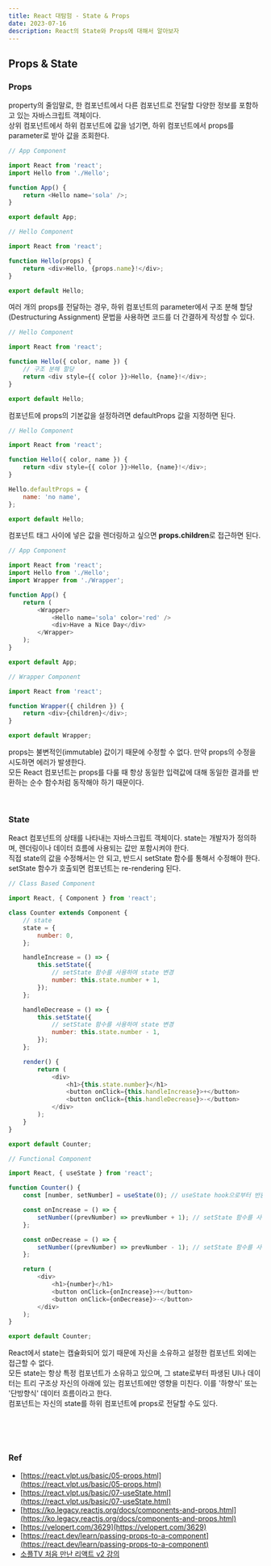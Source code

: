 ```yaml
---
title: React 대탐험 - State & Props
date: 2023-07-16
description: React의 State와 Props에 대해서 알아보자
---
```


## Props & State

### Props

property의 줄임말로, 한 컴포넌트에서 다른 컴포넌트로 전달할 다양한 정보를 포함하고 있는 자바스크립트 객체이다.<br />
상위 컴포넌트에서 하위 컴포넌트에 값을 넘기면, 하위 컴포넌트에서 props를 parameter로 받아 값을 조회한다.

```javascript
// App Component

import React from 'react';
import Hello from './Hello';

function App() {
	return <Hello name='sola' />;
}

export default App;

// Hello Component

import React from 'react';

function Hello(props) {
	return <div>Hello, {props.name}!</div>;
}

export default Hello;
```

여러 개의 props를 전달하는 경우, 하위 컴포넌트의 parameter에서 구조 분해 할당(Destructuring Assignment) 문법을 사용하면 코드를 더 간결하게 작성할 수 있다.

```javascript
// Hello Component

import React from 'react';

function Hello({ color, name }) {
	// 구조 분해 할당
	return <div style={{ color }}>Hello, {name}!</div>;
}

export default Hello;
```

컴포넌트에 props의 기본값을 설정하려면 defaultProps 값을 지정하면 된다.

```javascript
// Hello Component

import React from 'react';

function Hello({ color, name }) {
	return <div style={{ color }}>Hello, {name}!</div>;
}

Hello.defaultProps = {
	name: 'no name',
};

export default Hello;
```

컴포넌트 태그 사이에 넣은 값을 렌더링하고 싶으면 <strong>props.children</strong>로 접근하면 된다.

```javascript
// App Component

import React from 'react';
import Hello from './Hello';
import Wrapper from './Wrapper';

function App() {
	return (
		<Wrapper>
			<Hello name='sola' color='red' />
			<div>Have a Nice Day</div>
		</Wrapper>
	);
}

export default App;

// Wrapper Component

import React from 'react';

function Wrapper({ children }) {
	return <div>{children}</div>;
}

export default Wrapper;
```

props는 불변적인(immutable) 값이기 때문에 수정할 수 없다. 만약 props의 수정을 시도하면 에러가 발생한다. <br />
모든 React 컴포넌트는 props를 다룰 때 항상 동일한 입력값에 대해 동일한 결과를 반환하는 순수 함수처럼 동작해야 하기 때문이다.

<br />

### State

React 컴포넌트의 상태를 나타내는 자바스크립트 객체이다. state는 개발자가 정의하며, 렌더링이나 데이터 흐름에 사용되는 값만 포함시켜야 한다.<br />
직접 state의 값을 수정해서는 안 되고, 반드시 setState 함수를 통해서 수정해야 한다. setState 함수가 호출되면 컴포넌트는 re-rendering 된다.

```javascript
// Class Based Component

import React, { Component } from 'react';

class Counter extends Component {
	// state
	state = {
		number: 0,
	};

	handleIncrease = () => {
		this.setState({
			// setState 함수를 사용하여 state 변경
			number: this.state.number + 1,
		});
	};

	handleDecrease = () => {
		this.setState({
			// setState 함수를 사용하여 state 변경
			number: this.state.number - 1,
		});
	};

	render() {
		return (
			<div>
				<h1>{this.state.number}</h1>
				<button onClick={this.handleIncrease}>+</button>
				<button onClick={this.handleDecrease}>-</button>
			</div>
		);
	}
}

export default Counter;

// Functional Component

import React, { useState } from 'react';

function Counter() {
	const [number, setNumber] = useState(0); // useState hook으로부터 반환된 state 값과 setState 함수

	const onIncrease = () => {
		setNumber((prevNumber) => prevNumber + 1); // setState 함수를 사용하여 state 변경
	};

	const onDecrease = () => {
		setNumber((prevNumber) => prevNumber - 1); // setState 함수를 사용하여 state 변경
	};

	return (
		<div>
			<h1>{number}</h1>
			<button onClick={onIncrease}>+</button>
			<button onClick={onDecrease}>-</button>
		</div>
	);
}

export default Counter;
```

React에서 state는 캡슐화되어 있기 때문에 자신을 소유하고 설정한 컴포넌트 외에는 접근할 수 없다. <br />
모든 state는 항상 특정 컴포넌트가 소유하고 있으며, 그 state로부터 파생된 UI나 데이터는 트리 구조상 자신의 아래에 있는 컴포넌트에만 영향을 미친다. 이를 '하향식' 또는 '단방향식' 데이터 흐름이라고 한다. <br />
컴포넌트는 자신의 state를 하위 컴포넌트에 props로 전달할 수도 있다.

<br />
<br />
<br />

### Ref

- [https://react.vlpt.us/basic/05-props.html](https://react.vlpt.us/basic/05-props.html)
- [https://react.vlpt.us/basic/07-useState.html](https://react.vlpt.us/basic/07-useState.html)
- [https://ko.legacy.reactjs.org/docs/components-and-props.html](https://ko.legacy.reactjs.org/docs/components-and-props.html)
- [https://velopert.com/3629](https://velopert.com/3629)
- [https://react.dev/learn/passing-props-to-a-component](https://react.dev/learn/passing-props-to-a-component)
- [소플TV 처음 만난 리액트 v2 강의](https://www.youtube.com/playlist?list=PLo3AHtncM26y0qX58gjc_QrkYlBCzQ2R_)
